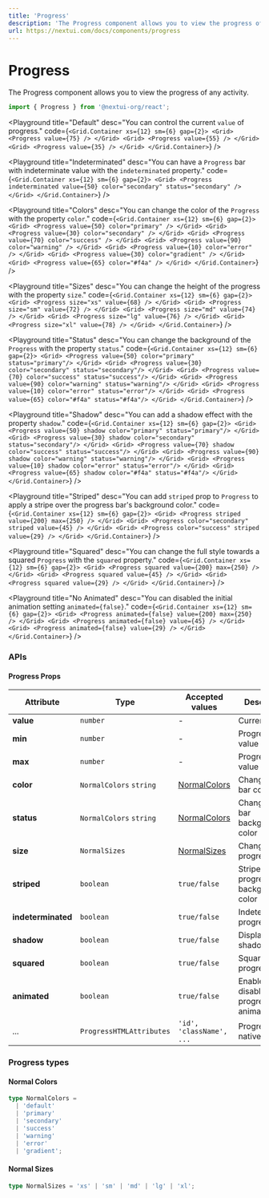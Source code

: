 ```yaml
---
title: 'Progress'
description: 'The Progress component allows you to view the progress of any activity.'
url: https://nextui.com/docs/components/progress
---
```


# Progress

The Progress component allows you to view the progress of any activity.

```jsx
import { Progress } from '@nextui-org/react';
```

<CarbonAd />

<Playground
  title="Default"
  desc="You can control the current `value` of progress."
  code={`
 <Grid.Container xs={12} sm={6} gap={2}>
    <Grid>
        <Progress value={75} />
    </Grid>
    <Grid>
        <Progress value={55} />
    </Grid>
    <Grid>
        <Progress value={35} />
    </Grid>
</Grid.Container>
`}
/>

<Playground
  title="Indeterminated"
  desc="You can have a `Progress` bar with indeterminate value with the `indeterminated` property."
  code={`
 <Grid.Container xs={12} sm={6} gap={2}>
    <Grid>
        <Progress indeterminated value={50} color="secondary" status="secondary" />
    </Grid>
</Grid.Container>
`}
/>

<Playground
  title="Colors"
  desc="You can change the color of the `Progress` with the property `color`."
  code={`
 <Grid.Container xs={12} sm={6} gap={2}>
    <Grid>
        <Progress value={50} color="primary" />
    </Grid>
    <Grid>
        <Progress value={30} color="secondary" />
    </Grid>
    <Grid>
        <Progress value={70} color="success" />
    </Grid>
    <Grid>
        <Progress value={90} color="warning" />
    </Grid>
    <Grid>
        <Progress value={10} color="error" />
    </Grid>
    <Grid>
        <Progress value={30} color="gradient" />
    </Grid>
    <Grid>
        <Progress value={65} color="#f4a" />
    </Grid>
</Grid.Container>
`}
/>

<Playground
  title="Sizes"
  desc="You can change the height of the progress with the property `size`."
  code={`
 <Grid.Container xs={12} sm={6} gap={2}>
    <Grid>
        <Progress size="xs" value={68} />
    </Grid>
    <Grid>
        <Progress size="sm" value={72} />
    </Grid>
    <Grid>
        <Progress size="md" value={74} />
    </Grid>
    <Grid>
        <Progress size="lg" value={76} />
    </Grid>
    <Grid>
        <Progress size="xl" value={78} />
    </Grid>
</Grid.Container>
`}
/>

<Playground
  title="Status"
  desc="You can change the background of the `Progress` with the property `status`."
  code={`
 <Grid.Container xs={12} sm={6} gap={2}>
    <Grid>
        <Progress value={50} color="primary" status="primary"/>
    </Grid>
    <Grid>
        <Progress value={30} color="secondary" status="secondary"/>
    </Grid>
    <Grid>
        <Progress value={70} color="success" status="success"/>
    </Grid>
    <Grid>
        <Progress value={90} color="warning" status="warning"/>
    </Grid>
    <Grid>
        <Progress value={10} color="error" status="error"/>
    </Grid>
    <Grid>
        <Progress value={65} color="#f4a" status="#f4a"/>
    </Grid>
</Grid.Container>
`}
/>

<Playground
  title="Shadow"
  desc="You can add a shadow effect with the property `shadow`."
  code={`
 <Grid.Container xs={12} sm={6} gap={2}>
    <Grid>
        <Progress value={50} shadow color="primary" status="primary"/>
    </Grid>
    <Grid>
        <Progress value={30} shadow color="secondary" status="secondary"/>
    </Grid>
    <Grid>
        <Progress value={70} shadow color="success" status="success"/>
    </Grid>
    <Grid>
        <Progress value={90} shadow color="warning" status="warning"/>
    </Grid>
    <Grid>
        <Progress value={10} shadow color="error" status="error"/>
    </Grid>
    <Grid>
        <Progress value={65} shadow color="#f4a" status="#f4a"/>
    </Grid>
</Grid.Container>
`}
/>

<Playground
  title="Striped"
  desc="You can add `striped` prop to `Progress` to apply a stripe over the progress bar's background color."
  code={`
 <Grid.Container xs={12} sm={6} gap={2}>
    <Grid>
       <Progress striped value={200} max={250} />
    </Grid>
    <Grid>
       <Progress color="secondary" striped value={45} />
    </Grid>
    <Grid>
       <Progress color="success" striped value={29} />
    </Grid>
</Grid.Container>
`}
/>

<Playground
  title="Squared"
  desc="You can change the full style towards a squared `Progress` with the `squared` property."
  code={`
 <Grid.Container xs={12} sm={6} gap={2}>
    <Grid>
      <Progress squared value={200} max={250} />
    </Grid>
    <Grid>
      <Progress squared value={45} />
    </Grid>
    <Grid>
      <Progress squared value={29} />
    </Grid>
</Grid.Container>
`}
/>

<Playground
  title="No Animated"
  desc="You can disabled the initial animation setting `animated={false}`."
  code={`
 <Grid.Container xs={12} sm={6} gap={2}>
    <Grid>
      <Progress animated={false} value={200} max={250} />
    </Grid>
    <Grid>
      <Progress animated={false} value={45} />
    </Grid>
    <Grid>
      <Progress animated={false} value={29} />
    </Grid>
</Grid.Container>
`}
/>

<Spacer y={3} />

### APIs

<Spacer y={2} />

#### Progress Props

| Attribute          | Type                     | Accepted values                | Description                                     | Default   |
| ------------------ | ------------------------ | ------------------------------ | ----------------------------------------------- | --------- |
| **value**          | `number`                 | -                              | Current value                                   | -         |
| **min**            | `number`                 | -                              | Progress min value                              | `0`       |
| **max**            | `number`                 | -                              | Progress max value                              | `100`     |
| **color**          | `NormalColors` `string`  | [NormalColors](#normal-colors) | Change filler bar color                         | `default` |
| **status**         | `NormalColors` `string`  | [NormalColors](#normal-colors) | Change filler bar background color              | `default` |
| **size**           | `NormalSizes`            | [NormalSizes](#normal-sizes)   | Change progress size                            | `medium`  |
| **striped**        | `boolean`                | `true/false`                   | Stripe over the progress bar's background color | `false`   |
| **indeterminated** | `boolean`                | `true/false`                   | Indeterminated progress                         | `false`   |
| **shadow**         | `boolean`                | `true/false`                   | Display shadow effect                           | `false`   |
| **squared**        | `boolean`                | `true/false`                   | Squared progress                                | `false`   |
| **animated**       | `boolean`                | `true/false`                   | Enable or disable the progress animation        | `true`    |
| ...                | `ProgressHTMLAttributes` | `'id', 'className', ...`       | Progress native props                           | -         |

<Spacer y={2} />

### Progress types

<Spacer y={1} />

#### Normal Colors

```ts
type NormalColors =
  | 'default'
  | 'primary'
  | 'secondary'
  | 'success'
  | 'warning'
  | 'error'
  | 'gradient';
```

#### Normal Sizes

```ts
type NormalSizes = 'xs' | 'sm' | 'md' | 'lg' | 'xl';
```
